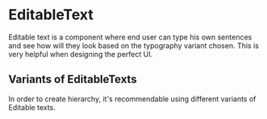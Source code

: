 <!-- EditableText.stories.mdx -->





<Meta title="Documentation/EditableText" component={EditableText} />

# EditableText

Editable text is a component where end user can type his own sentences and see how will they look based on the typography variant chosen. This is very helpful when designing the perfect UI.

## Variants of EditableTexts

In order to create hierarchy, it's recommendable using different variants of Editable texts.

<Canvas>
  <Story name="EditableText variants">
      <div className='editableText-wrapper'>
        <EditableText  variant='h1' defaultValue='H1 Heading' />
        <EditableText  variant='h2' defaultValue='H2 Heading'  />
        <EditableText  variant='h3' defaultValue='H3 Heading' />
        <EditableText  variant='h4' defaultValue='H4 Heading' />
        <EditableText  variant='h5' defaultValue='H5 Heading'  />
        <EditableText  variant='h6' defaultValue='H6 Heading' />
        <EditableText  variant='p' defaultValue='Paragraph' />
        <EditableText  variant='description' defaultValue='This is a short description about the topic ...' />
        <EditableText  variant='errorMsg' defaultValue='This is an error message ...' />
        <EditableText  variant='successMsg' defaultValue='This is an success message ...' />
    </div>
  </Story>
</Canvas>

